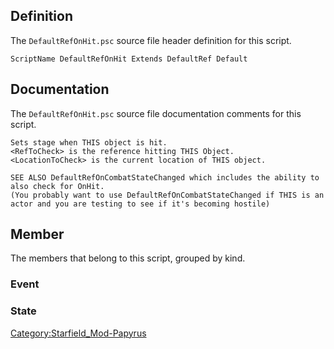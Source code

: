{{Script_Object_Summary
| title = DefaultRefOnHit
| name = [[SFM:Script-DefaultRefOnHit|DefaultRefOnHit]]
| extends = [[SFM:Script-DefaultRef|DefaultRef]] → [[SFM:Script-DefaultRefParent|DefaultRefParent]] → [[SFM:Script-ObjectReference|ObjectReference]] → [[SFM:Script-Form|Form]] → [[SFM:Script-ScriptObject|ScriptObject]]
| flags = Default
}}


== Definition ==
The <code>DefaultRefOnHit.psc</code> source file header definition for this script.

<source lang="papyrus">
ScriptName DefaultRefOnHit Extends DefaultRef Default
</source>


== Documentation ==
The <code>DefaultRefOnHit.psc</code> source file documentation comments for this script.

<source>
Sets stage when THIS object is hit.
<RefToCheck> is the reference hitting THIS Object.
<LocationToCheck> is the current location of THIS object.

SEE ALSO DefaultRefOnCombatStateChanged which includes the ability to also check for OnHit.
(You probably want to use DefaultRefOnCombatStateChanged if THIS is an actor and you are testing to see if it's becoming hostile)
</source>


== Member ==
The members that belong to this script, grouped by kind.

=== Event ===
{{Script_Object_Member_Summary
| title = OnLoad
| script = [[SFM:Script-DefaultRefOnHit|DefaultRefOnHit]]
| name = [[SFM:Script-DefaultRefOnHit/OnLoad|OnLoad]]
| kind = Event
}}

{{Script_Object_Member_Summary
| title = OnUnload
| script = [[SFM:Script-DefaultRefOnHit|DefaultRefOnHit]]
| name = [[SFM:Script-DefaultRefOnHit/OnUnload|OnUnload]]
| kind = Event
}}

{{Script_Object_Member_Summary
| title = OnHit
| script = [[SFM:Script-DefaultRefOnHit|DefaultRefOnHit]]
| name = [[SFM:Script-DefaultRefOnHit/OnHit|OnHit]]
| kind = Event
| parameters = ObjectReference akTarget, ObjectReference akAggressor, Form akSource, Projectile akProjectile, bool abPowerAttack, bool abSneakAttack, bool abBashAttack, bool abHitBlocked, string apMaterial
}}

=== State ===
{{Script_Object_Member_Summary
| title = Done
| script = [[SFM:Script-DefaultRefOnHit|DefaultRefOnHit]]
| name = [[SFM:Script-DefaultRefOnHit/Done|Done]]
| kind = State
}}


[[Category:Starfield_Mod-Papyrus]]
